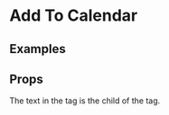 
<Meta title="2 Pattern Library/3 Elements/Add To Calendar" component={AddToCalendar} />

# Add To Calendar

## Examples

<Preview>
    <Story name="Normal">
        <AddToCalendar
            title="My event"
            start={new Date("2022-06-25")}
            end={new Date("2022-06-26")}
            description={"Description text\nmultiline"}
            location="Here"
            source={{
                href: 'http://example.com',
                title: 'Source website'
            }}
            />
    </Story>
</Preview>


## Props 

The text in the tag is the child of the tag.
